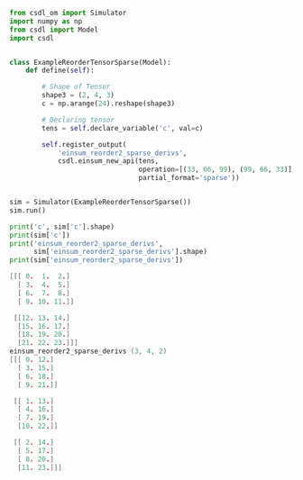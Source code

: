 ```py
from csdl_om import Simulator
import numpy as np
from csdl import Model
import csdl


class ExampleReorderTensorSparse(Model):
    def define(self):

        # Shape of Tensor
        shape3 = (2, 4, 3)
        c = np.arange(24).reshape(shape3)

        # Declaring tensor
        tens = self.declare_variable('c', val=c)

        self.register_output(
            'einsum_reorder2_sparse_derivs',
            csdl.einsum_new_api(tens,
                                operation=[(33, 66, 99), (99, 66, 33)],
                                partial_format='sparse'))


sim = Simulator(ExampleReorderTensorSparse())
sim.run()

print('c', sim['c'].shape)
print(sim['c'])
print('einsum_reorder2_sparse_derivs',
      sim['einsum_reorder2_sparse_derivs'].shape)
print(sim['einsum_reorder2_sparse_derivs'])
```


```c (2, 4, 3)
[[[ 0.  1.  2.]
  [ 3.  4.  5.]
  [ 6.  7.  8.]
  [ 9. 10. 11.]]

 [[12. 13. 14.]
  [15. 16. 17.]
  [18. 19. 20.]
  [21. 22. 23.]]]
einsum_reorder2_sparse_derivs (3, 4, 2)
[[[ 0. 12.]
  [ 3. 15.]
  [ 6. 18.]
  [ 9. 21.]]

 [[ 1. 13.]
  [ 4. 16.]
  [ 7. 19.]
  [10. 22.]]

 [[ 2. 14.]
  [ 5. 17.]
  [ 8. 20.]
  [11. 23.]]]
```
